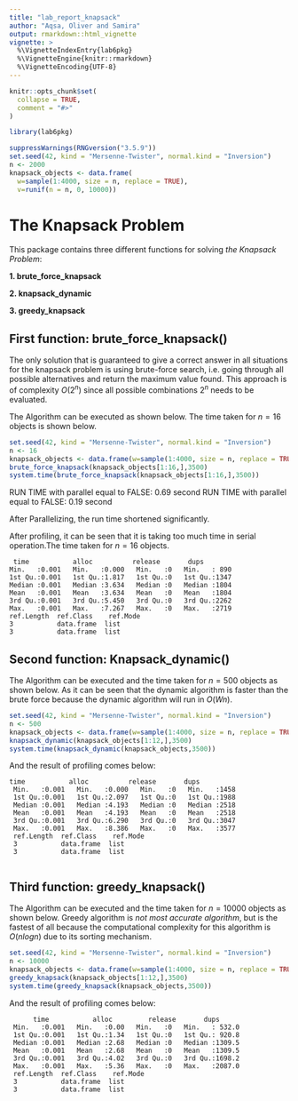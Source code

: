 ```yaml
---
title: "lab_report_knapsack"
author: "Aqsa, Oliver and Samira"
output: rmarkdown::html_vignette
vignette: >
  %\VignetteIndexEntry{lab6pkg}
  %\VignetteEngine{knitr::rmarkdown}
  %\VignetteEncoding{UTF-8}
---
```


```r
knitr::opts_chunk$set(
  collapse = TRUE,
  comment = "#>"
)
```

```r
library(lab6pkg)
```


```r
suppressWarnings(RNGversion("3.5.9"))
set.seed(42, kind = "Mersenne-Twister", normal.kind = "Inversion")
n <- 2000
knapsack_objects <- data.frame(
  w=sample(1:4000, size = n, replace = TRUE),
  v=runif(n = n, 0, 10000))
```

# **The Knapsack Problem**

This package contains three different functions for solving _the Knapsack Problem_:

**1. brute_force_knapsack**

**2. knapsack_dynamic**

**3. greedy_knapsack**

## First function: **brute_force_knapsack()**

The only solution that is guaranteed to give a correct answer in all situations for the knapsack problem is using brute-force search, i.e. going through all possible alternatives and return the maximum value found. This approach is of complexity $O(2^n)$ since all possible combinations $2^n$ needs to be evaluated.


The Algorithm can be executed as shown below. The time taken for $n=16$ objects is shown below.

```r
set.seed(42, kind = "Mersenne-Twister", normal.kind = "Inversion")
n <- 16
knapsack_objects <- data.frame(w=sample(1:4000, size = n, replace = TRUE),v=runif(n = n, 0, 10000))
brute_force_knapsack(knapsack_objects[1:16,],3500)
system.time(brute_force_knapsack(knapsack_objects[1:16,],3500))
```
RUN TIME with parallel equal to FALSE: 0.69 second
RUN TIME with parallel equal to FALSE: 0.19 second

<p> After Parallelizing, the run time shortened significantly.
 
<p> After profiling, it can be seen that it is taking too much time in serial operation.The time taken for $n=16$ objects.

```
 time           alloc          release       dups     
Min.   :0.001   Min.   :0.000   Min.   :0   Min.   : 890  
1st Qu.:0.001   1st Qu.:1.817   1st Qu.:0   1st Qu.:1347  
Median :0.001   Median :3.634   Median :0   Median :1804  
Mean   :0.001   Mean   :3.634   Mean   :0   Mean   :1804  
3rd Qu.:0.001   3rd Qu.:5.450   3rd Qu.:0   3rd Qu.:2262  
Max.   :0.001   Max.   :7.267   Max.   :0   Max.   :2719  
ref.Length  ref.Class    ref.Mode 
3           data.frame  list      
3           data.frame  list    
```

## Second function: **Knapsack_dynamic()**
<p> The Algorithm can be executed and the time taken for $n=500$ objects as shown below. As it can be seen that the dynamic algorithm is faster than the brute force because the dynamic algorithm will run in $O(Wn)$.

```r
set.seed(42, kind = "Mersenne-Twister", normal.kind = "Inversion")
n <- 500
knapsack_objects <- data.frame(w=sample(1:4000, size = n, replace = TRUE),v=runif(n = n, 0, 10000))
knapsack_dynamic(knapsack_objects[1:12,],3500)
system.time(knapsack_dynamic(knapsack_objects,3500))

```
And the result of profiling comes below:

```
time           alloc          release       dups     
 Min.   :0.001   Min.   :0.000   Min.   :0   Min.   :1458  
 1st Qu.:0.001   1st Qu.:2.097   1st Qu.:0   1st Qu.:1988  
 Median :0.001   Median :4.193   Median :0   Median :2518  
 Mean   :0.001   Mean   :4.193   Mean   :0   Mean   :2518  
 3rd Qu.:0.001   3rd Qu.:6.290   3rd Qu.:0   3rd Qu.:3047  
 Max.   :0.001   Max.   :8.386   Max.   :0   Max.   :3577  
 ref.Length  ref.Class    ref.Mode 
 3           data.frame  list      
 3           data.frame  list 
 
```

## Third function: **greedy_knapsack()**
<p> The Algorithm can be executed and the time taken for $n=10000$ objects as shown below. Greedy algorithm is _not most accurate algorithm_, but is the fastest of all because the computational complexity for this algorithm is $O(nlogn)$ due to its sorting mechanism.  

```r
set.seed(42, kind = "Mersenne-Twister", normal.kind = "Inversion")
n <- 10000
knapsack_objects <- data.frame(w=sample(1:4000, size = n, replace = TRUE),v=runif(n = n, 0, 10000))
greedy_knapsack(knapsack_objects[1:12,],3500)
system.time(greedy_knapsack(knapsack_objects,3500))
```

And the result of profiling comes below:


```
      time           alloc         release       dups       
 Min.   :0.001   Min.   :0.00   Min.   :0   Min.   : 532.0  
 1st Qu.:0.001   1st Qu.:1.34   1st Qu.:0   1st Qu.: 920.8  
 Median :0.001   Median :2.68   Median :0   Median :1309.5  
 Mean   :0.001   Mean   :2.68   Mean   :0   Mean   :1309.5  
 3rd Qu.:0.001   3rd Qu.:4.02   3rd Qu.:0   3rd Qu.:1698.2  
 Max.   :0.001   Max.   :5.36   Max.   :0   Max.   :2087.0  
 ref.Length  ref.Class    ref.Mode 
 3           data.frame  list      
 3           data.frame  list      
```
